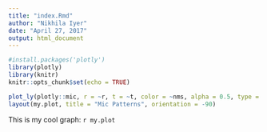 ```yaml
---
title: "index.Rmd"
author: "Nikhila Iyer"
date: "April 27, 2017"
output: html_document
---
```


```r
#install.packages('plotly')
library(plotly)
library(knitr)
knitr::opts_chunk$set(echo = TRUE)
```
```r
plot_ly(plotly::mic, r = ~r, t = ~t, color = ~nms, alpha = 0.5, type = "scatter")
layout(my.plot, title = "Mic Patterns", orientation = -90)
```
This is my cool graph:
`r my.plot`